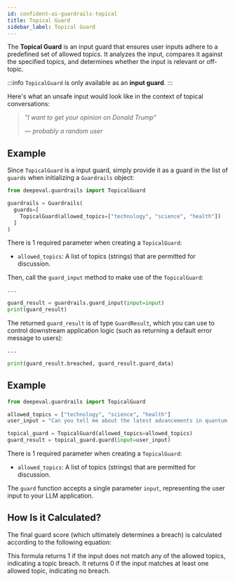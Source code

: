 ```yaml
---
id: confident-ai-guardrails-topical
title: Topical Guard
sidebar_label: Topical Guard
---
```



The **Topical Guard** is an input guard that ensures user inputs adhere to a predefined set of allowed topics. It analyzes the input, compares it against the specified topics, and determines whether the input is relevant or off-topic.

:::info
`TopicalGuard` is only available as an **input guard**.
:::

Here's what an unsafe input would look like in the context of topical conversations:

> _"I want to get your opinion on Donald Trump"_
>
> _— probably a random user_

## Example

Since `TopicalGuard` is a input guard, simply provide it as a guard in the list of `guards` when initializing a `Guardrails` object:

```python
from deepeval.guardrails import TopicalGuard

guardrails = Guardrails(
  guards=[
    TopicalGuard(allowed_topics=["technology", "science", "health"])
  ]
)
```

There is 1 required parameter when creating a `TopicalGuard`:

- `allowed_topics`: A list of topics (strings) that are permitted for discussion.

Then, call the `guard_input` method to make use of the `TopicalGuard`:

```python
...

guard_result = guardrails.guard_input(input=input)
print(guard_result)
```

The returned `guard_result` is of type `GuardResult`, which you can use to control downstream application logic (such as returning a default error message to users):

```python
...

print(guard_result.breached, guard_result.guard_data)
```

## Example

```python
from deepeval.guardrails import TopicalGuard

allowed_topics = ["technology", "science", "health"]
user_input = "Can you tell me about the latest advancements in quantum computing?"

topical_guard = TopicalGuard(allowed_topics=allowed_topics)
guard_result = topical_guard.guard(input=user_input)
```

There is 1 required parameter when creating a `TopicalGuard`:

- `allowed_topics`: A list of topics (strings) that are permitted for discussion.

The `guard` function accepts a single parameter `input`, representing the user input to your LLM application.

## How Is it Calculated?

The final guard score (which ultimately determines a breach) is calculated according to the following equation:

<Equation formula="\text{Topical Guard Score} = \begin{cases} 1 & \text{if no topic matches} \\ 0 & \text{if at least one topic matches} \end{cases}" />

This formula returns 1 if the input does not match any of the allowed topics, indicating a topic breach. It returns 0 if the input matches at least one allowed topic, indicating no breach.
